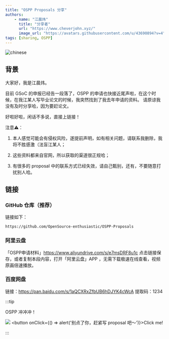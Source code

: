 ```yaml
---
title: "OSPP Proposals 分享"
authors:
    - name: "江晨炜"
      title: "分享者"
      url: "https://www.cheverjohn.xyz/"
      image_url: "https://avatars.githubusercontent.com/u/43690894?v=4"
tags: [sharing, OSPP]
---
```


![chinese](https://cdn.mr8god.cn/img/chinese.svg)

## 背景

大家好，我是江晨炜。

目前 GSoC 的申报已经告一段落了，OSPP 的申请也快接近尾声啦，在这个时候，在我江某人写毕业论文的时候，我突然找到了我去年申请的资料。
请原谅我没有及时分享哈，因为要赶论文。

好啦好啦，闲话不多说，直接上链接！

<!--truncate-->

注意⚠️：

1. 本人感觉可能会有侵权风险，遂提前声明，如有相关问题，请联系我删除，我将不胜感激（法盲江某人；

2. 这些资料都来自官网，所以获取的渠道很正规哈；

3. 有很多的 proposal 中的联系方式已经失效，请自己甄别，还有，不要随意打扰别人哈。

## 链接

### GitHub 仓库（推荐）

链接如下：

```bash
https://github.com/OpenSource-enthusiastic/OSPP-Proposals
```

### 阿里云盘

「OSPP申请材料」https://www.aliyundrive.com/s/e7msDRF8u1c
点击链接保存，或者复制本段内容，打开「阿里云盘」APP ，无需下载极速在线查看，视频原画倍速播放。

### 百度网盘

链接：https://pan.baidu.com/s/1aQCXRxZfbUB6hDJYK4cWcA
提取码：1234

:::tip

OSPP 冲冲冲！

![](https://cdn.mr8god.cn/img/mmexport1653803489281.jpg)
<button onClick={() => alert('别点了你，赶紧写 proposal 吧～')}>Click me!</button>

:::
